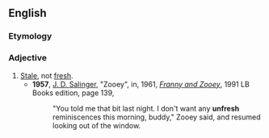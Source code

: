 ==English==

===Etymology===
{{prefix|un|fresh|lang=en}}

===Adjective===
{{en-adj}}

#[[stale|Stale]], not [[fresh]].
#*'''1957''', [[w:J. D. Salinger|J. D. Salinger]], "Zooey", in, 1961, ''[[w:Franny and Zooey|Franny and Zooey]]'', 1991 LB Books edition, page 139,
#*:"You told me that bit last night. I don't want any '''unfresh''' reminiscences this morning, buddy," Zooey said, and resumed looking out of the window.